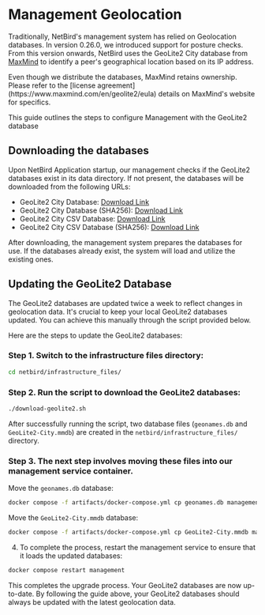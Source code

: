 # Management Geolocation

Traditionally, NetBird's management system has relied on Geolocation databases. In version 0.26.0, we introduced support for posture checks. From this version onwards, NetBird uses the GeoLite2 City database from [MaxMind](https://www.maxmind.com) to identify a peer's geographical location based on its IP address.

<Note>
Even though we distribute the databases, MaxMind retains ownership. Please refer to the [license agreement](https://www.maxmind.com/en/geolite2/eula) details on MaxMind's website for specifics.
</Note>

This guide outlines the steps to configure Management with the GeoLite2 database

## Downloading the databases

Upon NetBird Application startup, our management checks if the GeoLite2 databases exist in its data directory. If not present, the
databases will be downloaded from the following URLs:

- GeoLite2 City Database: [Download Link](https://pkgs.netbird.io/geolocation-dbs/GeoLite2-City/download?suffix=tar.gz)
- GeoLite2 City Database (SHA256): [Download Link](https://pkgs.netbird.io/geolocation-dbs/GeoLite2-City/download?suffix=tar.gz.sha256)
- GeoLite2 City CSV Database: [Download Link](https://pkgs.netbird.io/geolocation-dbs/GeoLite2-City-CSV/download?suffix=zip)
- GeoLite2 City CSV Database (SHA256): [Download Link](https://pkgs.netbird.io/geolocation-dbs/GeoLite2-City-CSV/download?suffix=zip.sha256)

After downloading, the management system prepares the databases for use. If the databases already exist, the system will load and utilize the existing ones.

## Updating the GeoLite2 Database

The GeoLite2 databases are updated twice a week to reflect changes in geolocation data. It's crucial to keep your
local GeoLite2 databases updated. You can achieve this manually through the script provided below.

Here are the steps to update the GeoLite2 databases:

### Step 1. Switch to the infrastructure files directory:
```bash
cd netbird/infrastructure_files/
```

### Step 2. Run the script to download the GeoLite2 databases:
```bash
./download-geolite2.sh
```
After successfully running the script, two database files (`geonames.db` and `GeoLite2-City.mmdb`) are created in the
`netbird/infrastructure_files/` directory.

### Step 3. The next step involves moving these files into our management service container.

Move the `geonames.db` database:
```bash
docker compose -f artifacts/docker-compose.yml cp geonames.db management:/var/lib/netbird/
```

Move the `GeoLite2-City.mmdb` database:
```bash
docker compose -f artifacts/docker-compose.yml cp GeoLite2-City.mmdb management:/var/lib/netbird/
```

4. To complete the process,  restart the management service to ensure that it loads the updated databases:

```bash
docker compose restart management
```
This completes the upgrade process. Your GeoLite2 databases are now up-to-date.
By following the guide above, your GeoLite2 databases should always be updated with the latest geolocation data.
